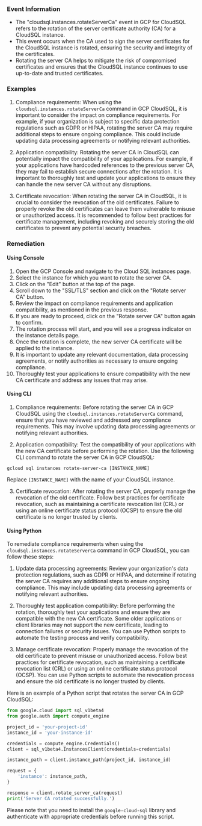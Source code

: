 
### Event Information

- The "cloudsql.instances.rotateServerCa" event in GCP for CloudSQL refers to the rotation of the server certificate authority (CA) for a CloudSQL instance.
- This event occurs when the CA used to sign the server certificates for the CloudSQL instance is rotated, ensuring the security and integrity of the certificates.
- Rotating the server CA helps to mitigate the risk of compromised certificates and ensures that the CloudSQL instance continues to use up-to-date and trusted certificates.


### Examples

1. Compliance requirements: When using the `cloudsql.instances.rotateServerCa` command in GCP CloudSQL, it is important to consider the impact on compliance requirements. For example, if your organization is subject to specific data protection regulations such as GDPR or HIPAA, rotating the server CA may require additional steps to ensure ongoing compliance. This could include updating data processing agreements or notifying relevant authorities.

2. Application compatibility: Rotating the server CA in CloudSQL can potentially impact the compatibility of your applications. For example, if your applications have hardcoded references to the previous server CA, they may fail to establish secure connections after the rotation. It is important to thoroughly test and update your applications to ensure they can handle the new server CA without any disruptions.

3. Certificate revocation: When rotating the server CA in CloudSQL, it is crucial to consider the revocation of the old certificates. Failure to properly revoke the old certificates can leave them vulnerable to misuse or unauthorized access. It is recommended to follow best practices for certificate management, including revoking and securely storing the old certificates to prevent any potential security breaches.

### Remediation

#### Using Console

1. Open the GCP Console and navigate to the Cloud SQL instances page.
2. Select the instance for which you want to rotate the server CA.
3. Click on the "Edit" button at the top of the page.
4. Scroll down to the "SSL/TLS" section and click on the "Rotate server CA" button.
5. Review the impact on compliance requirements and application compatibility, as mentioned in the previous response.
6. If you are ready to proceed, click on the "Rotate server CA" button again to confirm.
7. The rotation process will start, and you will see a progress indicator on the instance details page.
8. Once the rotation is complete, the new server CA certificate will be applied to the instance.
9. It is important to update any relevant documentation, data processing agreements, or notify authorities as necessary to ensure ongoing compliance.
10. Thoroughly test your applications to ensure compatibility with the new CA certificate and address any issues that may arise.

#### Using CLI

1. Compliance requirements: Before rotating the server CA in GCP CloudSQL using the `cloudsql.instances.rotateServerCa` command, ensure that you have reviewed and addressed any compliance requirements. This may involve updating data processing agreements or notifying relevant authorities. 

2. Application compatibility: Test the compatibility of your applications with the new CA certificate before performing the rotation. Use the following CLI command to rotate the server CA in GCP CloudSQL: 

```
gcloud sql instances rotate-server-ca [INSTANCE_NAME]
```

Replace `[INSTANCE_NAME]` with the name of your CloudSQL instance.

3. Certificate revocation: After rotating the server CA, properly manage the revocation of the old certificate. Follow best practices for certificate revocation, such as maintaining a certificate revocation list (CRL) or using an online certificate status protocol (OCSP) to ensure the old certificate is no longer trusted by clients.

#### Using Python

To remediate compliance requirements when using the `cloudsql.instances.rotateServerCa` command in GCP CloudSQL, you can follow these steps:

1. Update data processing agreements: Review your organization's data protection regulations, such as GDPR or HIPAA, and determine if rotating the server CA requires any additional steps to ensure ongoing compliance. This may include updating data processing agreements or notifying relevant authorities.

2. Thoroughly test application compatibility: Before performing the rotation, thoroughly test your applications and ensure they are compatible with the new CA certificate. Some older applications or client libraries may not support the new certificate, leading to connection failures or security issues. You can use Python scripts to automate the testing process and verify compatibility.

3. Manage certificate revocation: Properly manage the revocation of the old certificate to prevent misuse or unauthorized access. Follow best practices for certificate revocation, such as maintaining a certificate revocation list (CRL) or using an online certificate status protocol (OCSP). You can use Python scripts to automate the revocation process and ensure the old certificate is no longer trusted by clients.

Here is an example of a Python script that rotates the server CA in GCP CloudSQL:

```python
from google.cloud import sql_v1beta4
from google.auth import compute_engine

project_id = 'your-project-id'
instance_id = 'your-instance-id'

credentials = compute_engine.Credentials()
client = sql_v1beta4.InstancesClient(credentials=credentials)

instance_path = client.instance_path(project_id, instance_id)

request = {
    'instance': instance_path,
}

response = client.rotate_server_ca(request)
print('Server CA rotated successfully.')
```

Please note that you need to install the `google-cloud-sql` library and authenticate with appropriate credentials before running this script.


